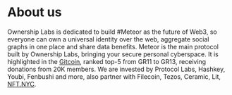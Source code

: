 # About us

Ownership Labs is dedicated to build #Meteor as the future of Web3, so everyone can own a universal identity over the web, aggregate social graphs in one place and share data benefits. Meteor is the main protocol built by Ownership Labs, bringing your secure personal cyberspace. It is highlighted in the [Gitcoin](https://bounties.gitcoin.co/grants/3531/dataverse-your-secure-personal-space-in-web3), ranked top-5 from GR11 to GR13, receiving donations from 20K members. We are invested by Protocol Labs, Hashkey, Youbi, Fenbushi and more, also partner with Filecoin, Tezos, Ceramic, Lit, [NFT.NYC](https://www.nft.nyc/).